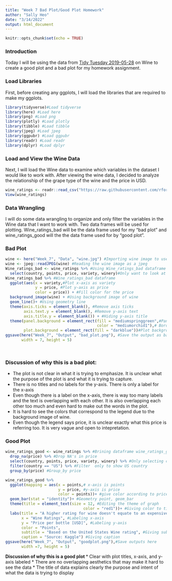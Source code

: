 ```yaml
---
title: "Week 7 Bad Plot/Good Plot Homework"
author: "Sally Heo"
date: "3/14/2022"
output: html_document
---
```


```r
knitr::opts_chunk$set(echo = TRUE)
```

### Introduction ###
Today I will be using the data from [Tidy Tuesday 2019-05-28](https://github.com/rfordatascience/tidytuesday/tree/master/data/2019/2019-05-28) on Wine to create a good plot and a bad plot for my homework assignment. 

### Load Libraries ###
First, before creating any ggplots, I will load the libraries that are required to make my ggplots. 

```r
library(tidyverse)#Load tidyverse
library(here) #Load here
library(png) #Load png
library(plotly) #Load plotly
library(tibble) #Load tibble
library(jpeg) #Load jpeg
library(ggpubr) #Load ggpubr
library(readr) #Load readr
library(dplyr) #Load dplyr
```

### Load and View the Wine Data ###
Next, I will load the Wine data to examine which variables in the dataset I would like to work with. After viewing the wine data, I decided to analyze the relationship of the grape type of the wine and the price in USD. 

```r
wine_ratings <- readr::read_csv("https://raw.githubusercontent.com/rfordatascience/tidytuesday/master/data/2019/2019-05-28/winemag-data-130k-v2.csv")
View(wine_ratings)
```
### Data Wrangling ###
I will do some data wrangling to organize and only filter the variables in the Wine data that I want to work with. Two data frames will be used for plotting. Wine_ratings_bad will be the data frame used for my "bad plot" and wine_ratings_good will the the data frame used for by "good plot". 

### Bad Plot ###
```r
wine <- here("Week_7", "Data", "wine.jpg") #Importing wine image to use for plot
wine <- jpeg::readJPEG(wine) #Reading the wine image as a jpeg
Wine_ratings_bad <- wine_ratings %>% #Using Wine_ratings_bad dataframe
  select(country, points, price, variety, winery)#Only want to look at these specific variables
Wine_ratings_bad %>% #Wine_ratings_bad dataframe 
  ggplot(aes(x = variety,#Plot x-axis as variety
             y = price, #Plot y-axis as price
             color = price)) + #Fill color for the price
  background_image(wine) + #Using background image of wine
  geom_line()+ #Using geometry line
  theme(axis.ticks = element_blank(), #Remove axis ticks
        axis.text.y = element_blank(), #Remove y-axis text
        axis.title.y = element_blank()) + #Hiding y-axis title
  theme(panel.background = element_rect(fill = "mediumspringgreen",#Panel color mediumspringgreen
                                        color = "mediumorchid1"),# Border of plot color mediumorchid1
        plot.background = element_rect(fill = "darkblue"))#Plot background is darkblue
ggsave(here("Week_7", "Output", "bad_plot.png"), #Save the output as bad_plot.png
       width = 7, height = 5)

  
```

### **Discussion of why this is a bad plot: ** ###
* The plot is not clear in what it is trying to emphasize. It is unclear what the purpose of the plot is and what it is trying to capture. 
* There is no titles and no labels for the y-axis. There is only a label for the x-axis
* Even though there is a label on the x-axis, there is way too many labels and the text is overlapping with each other. It is also overlapping each other too much and even hard to make out the words in the plot. 
* It is hard to see the colors that correspond to the legend due to the background image of wine. 
* Even though the legend says price, it is unclear exactly what this price is referring too. It is very vague and open to intepretation.

### Good Plot ###

```r
wine_ratings_good <- wine_ratings %>% #Brining dataframe wine_ratings_good
  drop_na(price) %>% #Drop NA's in price
  select(country, points, price, variety, winery) %>% #Only selecting certain variables in column to work with
  filter(country == "US") %>% #Filter  only to show US country
  group_by(price) #Group_by price

wine_ratings_good %>% 
  ggplot(mapping = aes(x = points,# x-axis is points
                       y = price, #y-axis is price
                       color = points))+ #give color according to price
  geom_bar(stat = "identity")+ #Geometry point, geom_bar
  theme(title = element_text(size = 12, #Editing the theme of graph
                                  color = "red1"))+ #Giving color to title, x-axis and y-axis
  labs(title = "A higher rating for wine doesn't equate to an expensive wine", #Give title
       x = "Wine Ratings", #Labeling x-axis
       y = "Price per bottle [USD]", #Labeling y-axis
       color = "Points",
       subtitle = "Based on the United States Wine rating", #Giving subtitle
       caption = "Source: Kaggle") #Giving caption
ggsave(here("Week_7", "Output", "goodplot.png"),#Save outputs here
       width =7, height = 5)
```
**Discussion of why this is a good plot **
* Clear with plot titles, x-axis, and y-axis labeled
* There are no overlapping aesthetics that may make it hard to see the data
* The title of data explains clearly the purpose and intent of what the data is trying to display

